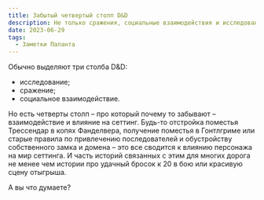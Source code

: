 ```yaml
---
title: Забытый четвертый столп D&D
description: Не только сражения, социальные взаимодействия и исследования - забытый четвертый столп D&D
date: 2023-06-29
tags:
  - Заметки Паланта
---
```


Обычно выделяют три столба D&D:

- исследование;
- сражение;
- социальное взаимодействие.

Но есть четверты столп – про который почему то забывают – взаимодействие и влияние на сеттинг. Будь-то отстройка поместья Трессендар в копях Фанделвера, получение поместья в Гонтлгриме или старые правила по привлечению последователей и обустройству собственного замка и домена – это все сводится к влиянию персонажа на мир сеттинга. И часть историй связанных с этим для многих дорога не менее чем истории про удачный бросок к 20 в бою или красивую сцену отыгрыша.

А вы что думаете?
